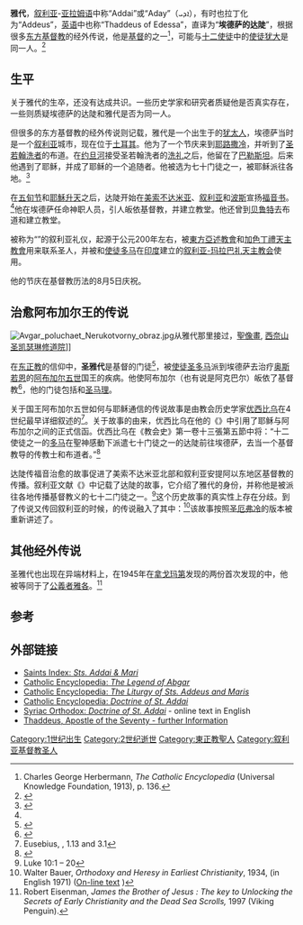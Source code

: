 {{About|七十门徒之一的'''雅代'''（Addai / Mar Addai or Mor Aday (ܡܪܝ ܐܕܝ) / Addeus），也被称为'''埃德萨的达陡'''（Thaddeus of Edessa）|十二使徒的'''达陡'''或'''犹达·达陡'''|犹达·达陡|人名“达陡”|达陡|其他用法|雅代 (消歧义)}}
{{Infobox saint
|name=圣雅代 ܡܪܝ ܐܕܝ<br />埃德萨的达陡
|birth_date=约公元1世纪
|death_date=约公元2世纪
|feast_day=8月5日
|venerated_in={{le|高加索阿尔巴尼亚使徒教会|Church of Caucasian Albania}}、<br />[[叙利亚正教会|叙利亚正教会]]、<br />[[东方亚述教会|东方亚述教会]]、<br />[[加色丁禮天主教會|加色丁禮天主教會]]、<br />[[正教會|正教會]]、<br />[[天主教会|天主教会]]、<br />[[东方正统教会|东方正统教会]]
|image= Faddei70.JPG 
|imagesize= 
|caption= 圣达陡像（10世纪，[[西乃山|西乃山]][[圣凯瑟琳修道院|圣凯瑟琳修道院]]）
|birth_place=
|death_place=
|titles=
|beatified_date=
|beatified_place=
|beatified_by=
|canonized_date=
|canonized_place=
|canonized_by=
|attributes=
|patronage=
|major_shrine=
|suppressed_date=
|issues=}}
{{東方基督教}}

'''雅代'''，[[叙利亚语|叙利亚]]-[[亚拉姆语|亚拉姆语]]中称“Addai”或“Aday”（ܐܕܝ），有时也拉丁化为“Addeus”，[[英语|英语]]中也称“Thaddeus of Edessa”，直译为“'''埃德萨的达陡'''”，根据很多[[东方基督教|东方基督教]]的经外传说，他是[[基督|基督]]的{{le|七十门徒|seventy disciples}}之一<ref>Charles George Herbermann, ''The Catholic Encyclopedia'' (Universal Knowledge Foundation, 1913), p. 136.</ref>，可能与[[十二使徒|十二使徒]]中的[[犹达·达陡|使徒犹大]]是同一人。<ref>{{Cite web |url=http://www.academia.edu/9074269/Judas_Thaddeus_Addai_possible_connections_with_the_vicissitudes_of_the_Edessan_and_Constantinopolitan_Mandylion_and_any_research_perspectives |title=Judas, Thaddeus, Addai: possible connections with the vicissitudes of the Edessan and Constantinopolitan Mandylion and any research perspectives |access-date=2015-09-23 |archive-date=2016-01-08 |archive-url=https://web.archive.org/web/20160108073654/http://www.academia.edu/9074269/Judas_Thaddeus_Addai_possible_connections_with_the_vicissitudes_of_the_Edessan_and_Constantinopolitan_Mandylion_and_any_research_perspectives |dead-url=no }}</ref>

== 生平 ==
关于雅代的生卒，还没有达成共识。一些历史学家和研究者质疑他是否真实存在，一些则质疑埃德萨的达陡和雅代是否为同一人。

但很多的东方基督教的经外传说则记载，雅代是一个出生于{{le|埃德萨|Edessa}}的[[犹太人|犹太人]]，埃德萨当时是一个[[叙利亚|叙利亚]]城市，现在位于[[土耳其|土耳其]]。他为了一个节庆来到[[耶路撒冷|耶路撒冷]]，并听到了[[聖若翰洗者|圣若翰洗者]]的布道。在[[约旦河|约旦河]]接受圣若翰洗者的[[洗礼|洗礼]]之后，他留在了[[巴勒斯坦|巴勒斯坦]]。后来他遇到了耶稣，并成了耶稣的一个追随者。他被选为七十门徒之一，被耶稣派往各地。<ref name=oca>{{Cite web |url=https://oca.org/saints/lives/2016/01/04/100025-apostle-thaddeus-of-the-seventy |title="Apostle Thaddeus of the Seventy", Orthodox Church in America |accessdate=2015-09-23 |archive-date=2017-10-09 |archive-url=https://web.archive.org/web/20171009194142/https://oca.org/saints/lives/2016/01/04/100025-apostle-thaddeus-of-the-seventy |dead-url=yes }}</ref>

在[[五旬節|五旬节]]和[[耶穌升天|耶穌升天]]之后，达陡开始在[[美索不达米亚|美索不达米亚]]、[[叙利亚|叙利亚]]和[[波斯|波斯]]宣扬[[福音书|福音书]]。<ref name=oca/>他在埃德萨任命神职人员，引人皈依基督教，并建立教堂。他还曾到[[贝鲁特|贝鲁特]]去布道和建立教堂。

被称为“{{le|雅代和马理圣体礼仪|Liturgy of Addai and Mari}}”的叙利亚礼仪，起源于公元200年左右，被[[東方亞述教會|東方亞述教會]]和[[加色丁禮天主教會|加色丁禮天主教會]]用来联系圣人，并被{{le|加色丁叙利亚教会|Chaldean Syrian Church}}和[[多馬_(使徒)|使徒多马]]在[[印度|印度]]建立的[[叙利亚-玛拉巴礼天主教会|叙利亚-玛拉巴礼天主教会]]使用。

他的节庆在基督教历法的8月5日庆祝。

== 治愈阿布加尔王的传说 ==
[[File:Avgar_poluchaet_Nerukotvorny_obraz.jpg|thumb]]从雅代那里接过{{le|天成圣像|Mandylion}}，{{le|蜂蜡画|Encaustic painting|蜂蜡}}[[聖像畫|聖像畫]], [[西奈山|西奈山]][[圣凯瑟琳修道院|圣凯瑟琳修道院]]]]

在[[正教會|东正教]]的信仰中，'''圣雅代'''是基督的门徒<ref>{{cite book |title=Chaldean-Americans: Changing Conceptions of Ethnic Identity |last=Sengstock |first=Mary C. |authorlink= |coauthors= |year=1982 |publisher=Center for Migration Studies |location= |isbn=9780913256428 |pages= |url=http://books.google.com/books?id=ERYUAAAAYAAJ |access-date=2015-09-24 |archive-date=2017-03-24 |archive-url=https://web.archive.org/web/20170324034340/https://books.google.com/books?id=ERYUAAAAYAAJ |dead-url=no }}</ref>，被[[多馬_(使徒)|使徒圣多马]]派到埃德萨去治疗[[奥斯若恩|奥斯若恩]]的[[阿布加尔五世|阿布加尔五世]]国王的疾病。他使阿布加尔（也有说是阿克巴尔）皈依了基督教<ref name="herbermann">{{cite book |title=The Catholic Encyclopedia |url=https://archive.org/details/catholicencyclo17herbgoog |last=Herbermann |first=Charles George |authorlink= |coauthors= |year=1913 |publisher=Encyclopedia Press |location= |isbn= |page=[https://archive.org/details/catholicencyclo17herbgoog/page/n320 282]}}</ref>，他的门徒包括{{le|圣亚该|Saint Aggai}}和[[聖馬理|圣马理]]。

关于国王阿布加尔五世如何与耶稣通信的传说故事是由教会历史学家[[該撒利亞的優西比烏|优西比乌]]在4世纪最早详细叙述的<ref>Eusebius, ''{{le|教会史 (尤西比乌斯)|Church History (Eusebius)|教会史}}'', 1.13 and 3.1</ref>。关于故事的由来，优西比乌在他的《{{le|教会史 (尤西比乌斯)|Church History (Eusebius)|教会史}}》中引用了耶稣与阿布加尔之间的正式信函。优西比乌在《教会史》第一卷十三張第五節中将：“十二使徒之一的[[多馬_(使徒)|多马]]在聖神感動下派遣七十门徒之一的达陡前往埃德萨，去当一个基督教导的传教士和布道者。”<ref>{{Cite web |url=http://www.jidujiao.com/shuku/files/article/fulltext/0/672.html#17969 |title=尤西比乌教会史 |access-date=2016-05-01 |archive-url=https://web.archive.org/web/20170112000847/http://www.jidujiao.com/shuku/files/article/fulltext/0/672.html#17969 |archive-date=2017-01-12 |dead-url=yes }}</ref>

达陡传福音治愈的故事促进了美索不达米亚北部和叙利亚安提阿以东地区基督教的传播。叙利亚文献《{{le|雅代教义|Doctrine of Addai}}》中记载了达陡的故事，它介绍了雅代的身份，并称他是被派往各地传播基督教义的七十二门徒之一。<ref>Luke 10:1 – 20</ref>这个历史故事的真实性上存在分歧。到了传说又传回叙利亚的时候，{{le|埃德萨之像|Image of Edessa}}的传说融入了其中：<ref>Walter Bauer, ''Orthodoxy and Heresy in Earliest Christianity'', 1934, (in English 1971) ([http://ccat.sas.upenn.edu/~humm/Resources/Bauer/bauer01.htm#FN1 On-line text] {{Wayback|url=http://ccat.sas.upenn.edu/~humm/Resources/Bauer/bauer01.htm#FN1 |date=20000818212534 }})</ref>该故事按照[[圣厄弗冷|圣厄弗冷]]的版本被重新讲述了。

== 其他经外传说 ==
圣雅代也出现在异端材料上，在1945年在[[拿戈瑪第|拿戈玛第]]发现的两份首次发现的{{le|启示文字|Apocalyptic literature}}中，他被等同于了[[公義者雅各|公義者雅各]]。<ref>Robert Eisenman, ''James the Brother of Jesus : The key to Unlocking the Secrets of Early Christianity and the Dead Sea Scrolls,'' 1997 (Viking Penguin). </ref>

== 参考 ==
{{Reflist}}

== 外部链接 ==
* [https://web.archive.org/web/20070609044215/http://www.saintpatrickdc.org/ss/0805.htm#mari Saints Index: ''Sts. Addai & Mari'']
* [http://www.newadvent.org/cathen/01042c.htm Catholic Encyclopedia: ''The Legend of Abgar''] {{Wayback|url=http://www.newadvent.org/cathen/01042c.htm |date=20170205182129 }}
* [http://www.newadvent.org/cathen/01136d.htm Catholic Encyclopedia: ''The Liturgy of Sts. Addeus and Maris''] {{Wayback|url=http://www.newadvent.org/cathen/01136d.htm |date=20080504110916 }}
* [http://www.newadvent.org/cathen/05088a.htm Catholic Encyclopedia: ''Doctrine of St. Addai''] {{Wayback|url=http://www.newadvent.org/cathen/05088a.htm |date=20170321230644 }}
* [http://www.apostle1.com/doctrine-addai-syriac-orthodox1.htm Syriac Orthodox: ''Doctrine of St. Addai''] {{Wayback|url=http://www.apostle1.com/doctrine-addai-syriac-orthodox1.htm |date=20170419061904 }} - online text in English
* [https://web.archive.org/web/20120206163124/http://www.ukrainian-orthodoxy.org/saints/beauty/thadeusEng.htm Thaddeus, Apostle of the Seventy - further Information]
[[Category:1世纪出生|Category:1世纪出生]]
[[Category:2世纪逝世|Category:2世纪逝世]]
[[Category:東正教聖人|Category:東正教聖人]]
[[Category:叙利亚基督教圣人|Category:叙利亚基督教圣人]]